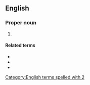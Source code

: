 ==English==

===Proper noun===
{{en-proper noun}}

# {{abbreviation of|en|2 Kings}}

====Related terms====
* {{l|en|1 Kgs}}
* {{l|en|3 Kgs}}
* {{l|en|4 Kgs}}

[[Category:English terms spelled with 2]]